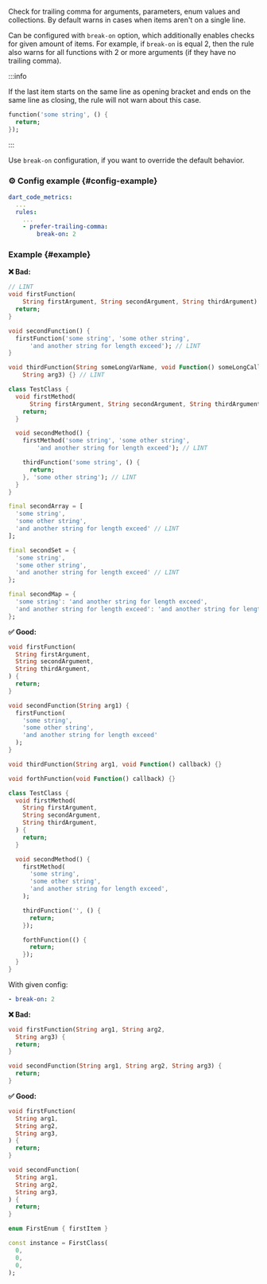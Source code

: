 
<RuleDetails version="2.2.0" severity="style" hasConfig hasFix />

Check for trailing comma for arguments, parameters, enum values and collections.
By default warns in cases when items aren't on a single line.

Can be configured with `break-on` option, which additionally enables checks for given amount of items.
For example, if `break-on` is equal 2, then the rule also warns for all functions with 2 or more arguments (if they have no trailing comma).

:::info

If the last item starts on the same line as opening bracket and ends on the same line as closing, the rule will not warn about this case.

```dart
function('some string', () {
  return;
});
```

:::

Use `break-on` configuration, if you want to override the default behavior.

### ⚙️ Config example {#config-example}

```yaml
dart_code_metrics:
  ...
  rules:
    ...
    - prefer-trailing-comma:
        break-on: 2
```

### Example {#example}

**❌ Bad:**

```dart
// LINT
void firstFunction(
    String firstArgument, String secondArgument, String thirdArgument) {
  return;
}

void secondFunction() {
  firstFunction('some string', 'some other string',
      'and another string for length exceed'); // LINT
}

void thirdFunction(String someLongVarName, void Function() someLongCallbackName,
    String arg3) {} // LINT

class TestClass {
  void firstMethod(
      String firstArgument, String secondArgument, String thirdArgument) { // LINT
    return;
  }

  void secondMethod() {
    firstMethod('some string', 'some other string',
        'and another string for length exceed'); // LINT

    thirdFunction('some string', () {
      return;
    }, 'some other string'); // LINT
  }
}

final secondArray = [
  'some string',
  'some other string',
  'and another string for length exceed' // LINT
];

final secondSet = {
  'some string',
  'some other string',
  'and another string for length exceed' // LINT
};

final secondMap = {
  'some string': 'and another string for length exceed',
  'and another string for length exceed': 'and another string for length exceed' // LINT
};
```

**✅ Good:**

```dart
void firstFunction(
  String firstArgument,
  String secondArgument,
  String thirdArgument,
) {
  return;
}

void secondFunction(String arg1) {
  firstFunction(
    'some string',
    'some other string',
    'and another string for length exceed'
  );
}

void thirdFunction(String arg1, void Function() callback) {}

void forthFunction(void Function() callback) {}

class TestClass {
  void firstMethod(
    String firstArgument,
    String secondArgument,
    String thirdArgument,
  ) {
    return;
  }

  void secondMethod() {
    firstMethod(
      'some string',
      'some other string',
      'and another string for length exceed',
    );

    thirdFunction('', () {
      return;
    });

    forthFunction(() {
      return;
    });
  }
}
```

With given config:

```yaml
- break-on: 2
```

**❌ Bad:**

```dart
void firstFunction(String arg1, String arg2,
  String arg3) {
  return;
}

void secondFunction(String arg1, String arg2, String arg3) {
  return;
}
```

**✅ Good:**

```dart
void firstFunction(
  String arg1,
  String arg2,
  String arg3,
) {
  return;
}

void secondFunction(
  String arg1,
  String arg2,
  String arg3,
) {
  return;
}

enum FirstEnum { firstItem }

const instance = FirstClass(
  0,
  0,
  0,
);
```
